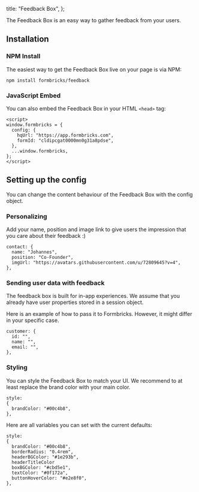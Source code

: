 
  title: "Feedback Box",
};

The Feedback Box is an easy way to gather feedback from your users.

##

## Installation

### NPM Install

The easiest way to get the Feedback Box live on your page is via NPM:

```tsx
npm install formbricks/feedback
```

### JavaScript Embed

You can also embed the Feedback Box in your HTML `<head>` tag:

```tsx
<script>
window.formbricks = {
  config: {
    hqUrl: "https://app.formbricks.com",
    formId: "cldipcgat0000mn0g31a8pdse",
  },
  ...window.formbricks,
};
</script>
```

## Setting up the config

You can change the content behaviour of the Feedback Box with the config object.

### Personalizing

Add your name, position and image link to give users the impression that you care about their feedback :)

```tsx
contact: {
  name: "Johannes",
  position: "Co-Founder",
  imgUrl: "https://avatars.githubusercontent.com/u/72809645?v=4",
},
```

### Sending user data with feedback

The feedback box is built for in-app experiences. We assume that you already have user properties stored in a session object.

Here is an example of how to pass it to Formbricks. However, it might differ in your specific case.

```tsx
customer: {
  id: "",
  name: "",
  email: "",
},
```

### Styling

You can style the Feedback Box to match your UI. We recommend to at least replace the brand color with your main color.

```tsx
style:
{
  brandColor: "#00c4b8",
},
```

Here are all variables you can set with the current defaults:

```tsx
style:
{
  brandColor: "#00c4b8",
  borderRadius: "0.4rem",
  headerBGColor: "#1e293b",
  headerTitleColor
  boxBGColor: "#cbd5e1",
  textColor: "#0f172a",
  buttonHoverColor: "#e2e8f0",
},
```

